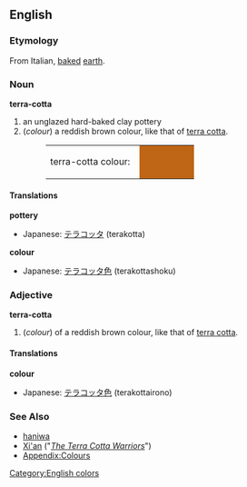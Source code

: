 {{Wikipedia}}
==English==
===Etymology===
From Italian, [[baked]] [[earth]].

===Noun===
'''terra-cotta'''
#an unglazed hard-baked clay pottery
#(''colour'') a reddish brown colour, like that of [[terra cotta]].
#:<table><tr><td>terra-cotta colour: &nbsp;</td><td bgcolor="#BE6516" width="80">&nbsp; </td></tr></table>

====Translations====
'''pottery'''
{{top}}
*Japanese: [[テラコッタ]] (terakotta)
{{mid}}
{{bottom}}

'''colour'''
{{top}}
*Japanese: [[テラコッタ色]] (terakottashoku)
{{mid}}
{{bottom}}

===Adjective===
'''terra-cotta'''
#(''colour'') of a reddish brown colour, like that of [[terra cotta]].

====Translations====
'''colour'''
{{top}}
*Japanese: [[テラコッタ色]] (terakottairono)
{{mid}}
{{bottom}}

===See Also===
*[[haniwa]]
*[[Xi'an]] ("''[[The Terra Cotta Warriors]]''")
*[[Wiktionary_Appendix:Colours|Appendix:Colours]]

[[Category:English colors]]